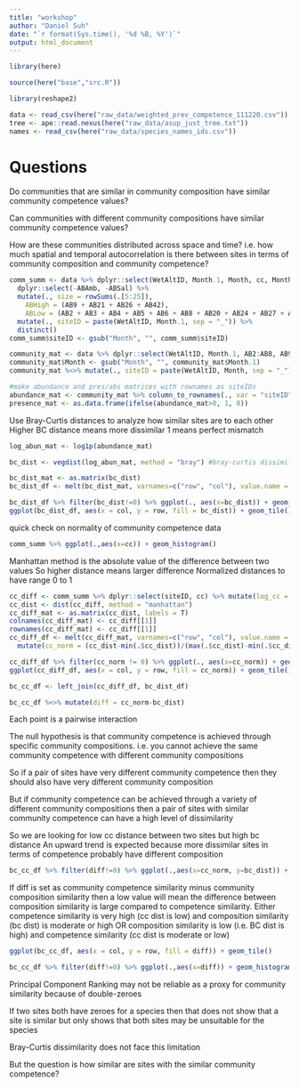 ```yaml
---
title: "workshop"
author: "Daniel Suh"
date: "`r format(Sys.time(), '%d %B, %Y')`"
output: html_document
---
```



```r
library(here)

source(here("base","src.R"))

library(reshape2)
```


```r
data <- read_csv(here("raw_data/weighted_prev_competence_111220.csv"))
tree <- ape::read.nexus(here("raw_data/asup_just_tree.txt"))
names <- read_csv(here("raw_data/species_names_ids.csv"))
```

# Questions

Do communities that are similar in community composition have similar community competence values?

Can communities with different community compositions have similar community competence values?

How are these communities distributed across space and time?
i.e. how much spatial and temporal autocorrelation is there between sites in terms of community composition and community competence?


```r
comm_summ <- data %>% dplyr::select(WetAltID, Month.1, Month, cc, Month, AB2:AB42, Prevalence, MeanWaterTempPredC) %>% 
  dplyr::select(-ABAmb, -ABSal) %>%  
  mutate(., size = rowSums(.[5:25]), 
    ABHigh = (AB9 + AB21 + AB26 + AB42), 
    ABLow = (AB2 + AB3 + AB4 + AB5 + AB6 + AB8 + AB20 + AB24 + AB27 + AB28 + AB29 + AB31 + AB34 + AB35 + AB38 + AB39 + AB41)) %>% #get totals for community size
  mutate(., siteID = paste(WetAltID, Month.1, sep = "_")) %>%
  distinct()
comm_summ$siteID <- gsub("Month", "", comm_summ$siteID)
```

```r
community_mat <- data %>% dplyr::select(WetAltID, Month.1, AB2:AB8, AB9, AB20:AB42) 
community_mat$Month <- gsub("Month", "", community_mat$Month.1)
community_mat %<>% mutate(., siteID = paste(WetAltID, Month, sep = "_")) %>% distinct() %>% arrange(.,WetAltID) %>% dplyr::select(siteID, AB2:AB42)

#make abundance and pres/abs matrices with rownames as siteIDs
abundance_mat <- community_mat %>% column_to_rownames(., var = "siteID")
presence_mat <- as.data.frame(ifelse(abundance_mat>0, 1, 0))
```

Use Bray-Curtis distances to analyze how similar sites are to each other
Higher BC distance means more dissimilar
1 means perfect mismatch
```r
log_abun_mat <- log1p(abundance_mat)

bc_dist <- vegdist(log_abun_mat, method = "bray") #bray-curtis dissimilarity is default

bc_dist_mat <- as.matrix(bc_dist)
bc_dist_df <- melt(bc_dist_mat, varnames=c("row", "col"), value.name = "bc_dist")

bc_dist_df %>% filter(bc_dist!=0) %>% ggplot(., aes(x=bc_dist)) + geom_histogram()
ggplot(bc_dist_df, aes(x = col, y = row, fill = bc_dist)) + geom_tile()
```

quick check on normality of community competence data
```r
comm_summ %>% ggplot(.,aes(x=cc)) + geom_histogram()
```



Manhattan method is the absolute value of the difference between two values
So higher distance means larger difference
Normalized distances to have range 0 to 1
```r
cc_diff <- comm_summ %>% dplyr::select(siteID, cc) %>% mutate(log_cc = log1p(cc)) %>% dplyr::select(-cc)
cc_dist <- dist(cc_diff, method = "manhattan")
cc_diff_mat <- as.matrix(cc_dist, labels = T)
colnames(cc_diff_mat) <- cc_diff[[1]]
rownames(cc_diff_mat) <- cc_diff[[1]]
cc_diff_df <- melt(cc_diff_mat, varnames=c("row", "col"), value.name = "cc_dist") %>% 
  mutate(cc_norm = (cc_dist-min(.$cc_dist))/(max(.$cc_dist)-min(.$cc_dist)))

cc_diff_df %>% filter(cc_norm != 0) %>% ggplot(., aes(x=cc_norm)) + geom_histogram()
ggplot(cc_diff_df, aes(x = col, y = row, fill = cc_norm)) + geom_tile()
```


```r
bc_cc_df <- left_join(cc_diff_df, bc_dist_df)

bc_cc_df %<>% mutate(diff = cc_norm-bc_dist)

```


Each point is a pairwise interaction

The null hypothesis is that community competence is achieved through specific community compositions. i.e. you cannot achieve the same community competence with different community compositions

So if a pair of sites have very different community competence then they should also have very different community composition

But if community competence can be achieved through a variety of different community compositions then a pair of sites with similar community competence can have a high level of dissimilarity

So we are looking for low cc distance between two sites but high bc distance
An upward trend is expected because more dissimilar sites in terms of competence probably have different composition
```r
bc_cc_df %>% filter(diff!=0) %>% ggplot(.,aes(x=cc_norm, y=bc_dist)) + geom_point() + geom_smooth(method = "lm")
```

If diff is set as community competence similarity minus community composition similarity then a low value will mean the difference between composition similarity is large compared to competence similarity. Either competence similarity is very high (cc dist is low) and composition similarity (bc dist) is moderate or high OR composition similarity is low (i.e. BC dist is high) and competence similarity (cc dist is moderate or low)

```r

ggplot(bc_cc_df, aes(x = col, y = row, fill = diff)) + geom_tile()

bc_cc_df %>% filter(diff!=0) %>% ggplot(.,aes(x=diff)) + geom_histogram()
```



Principal Component Ranking may not be reliable as a proxy for community similarity because of double-zeroes

If two sites both have zeroes for a species then that does not show that a site is similar but only shows that both sites may be unsuitable for the species

Bray-Curtis dissimilarity does not face this limitation

But the question is how similar are sites with the similar community competence?

